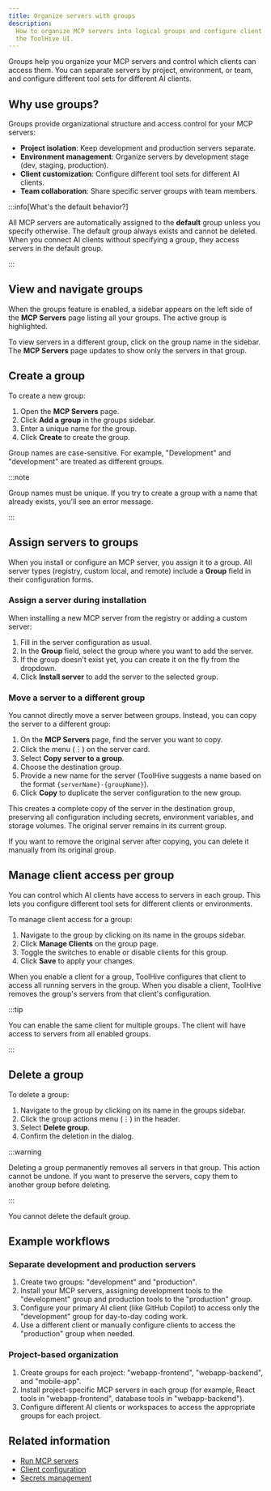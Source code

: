 ```yaml
---
title: Organize servers with groups
description:
  How to organize MCP servers into logical groups and configure client access in
  the ToolHive UI.
---
```


Groups help you organize your MCP servers and control which clients can access
them. You can separate servers by project, environment, or team, and configure
different tool sets for different AI clients.

## Why use groups?

Groups provide organizational structure and access control for your MCP servers:

- **Project isolation**: Keep development and production servers separate.
- **Environment management**: Organize servers by development stage (dev,
  staging, production).
- **Client customization**: Configure different tool sets for different AI
  clients.
- **Team collaboration**: Share specific server groups with team members.

:::info[What's the default behavior?]

All MCP servers are automatically assigned to the **default** group unless you
specify otherwise. The default group always exists and cannot be deleted. When
you connect AI clients without specifying a group, they access servers in the
default group.

:::

## View and navigate groups

When the groups feature is enabled, a sidebar appears on the left side of the
**MCP Servers** page listing all your groups. The active group is highlighted.

To view servers in a different group, click on the group name in the sidebar.
The **MCP Servers** page updates to show only the servers in that group.

## Create a group

To create a new group:

1. Open the **MCP Servers** page.
2. Click **Add a group** in the groups sidebar.
3. Enter a unique name for the group.
4. Click **Create** to create the group.

Group names are case-sensitive. For example, "Development" and "development" are
treated as different groups.

:::note

Group names must be unique. If you try to create a group with a name that
already exists, you'll see an error message.

:::

## Assign servers to groups

When you install or configure an MCP server, you assign it to a group. All
server types (registry, custom local, and remote) include a **Group** field in
their configuration forms.

### Assign a server during installation

When installing a new MCP server from the registry or adding a custom server:

1. Fill in the server configuration as usual.
2. In the **Group** field, select the group where you want to add the server.
3. If the group doesn't exist yet, you can create it on the fly from the
   dropdown.
4. Click **Install server** to add the server to the selected group.

### Move a server to a different group

You cannot directly move a server between groups. Instead, you can copy the
server to a different group:

1. On the **MCP Servers** page, find the server you want to copy.
2. Click the menu (︙) on the server card.
3. Select **Copy server to a group**.
4. Choose the destination group.
5. Provide a new name for the server (ToolHive suggests a name based on the
   format `{serverName}-{groupName}`).
6. Click **Copy** to duplicate the server configuration to the new group.

This creates a complete copy of the server in the destination group, preserving
all configuration including secrets, environment variables, and storage volumes.
The original server remains in its current group.

If you want to remove the original server after copying, you can delete it
manually from its original group.

## Manage client access per group

You can control which AI clients have access to servers in each group. This lets
you configure different tool sets for different clients or environments.

To manage client access for a group:

1. Navigate to the group by clicking on its name in the groups sidebar.
2. Click **Manage Clients** on the group page.
3. Toggle the switches to enable or disable clients for this group.
4. Click **Save** to apply your changes.

When you enable a client for a group, ToolHive configures that client to access
all running servers in the group. When you disable a client, ToolHive removes
the group's servers from that client's configuration.

:::tip

You can enable the same client for multiple groups. The client will have access
to servers from all enabled groups.

:::

## Delete a group

To delete a group:

1. Navigate to the group by clicking on its name in the groups sidebar.
2. Click the group actions menu (⋮) in the header.
3. Select **Delete group**.
4. Confirm the deletion in the dialog.

:::warning

Deleting a group permanently removes all servers in that group. This action
cannot be undone. If you want to preserve the servers, copy them to another
group before deleting.

:::

You cannot delete the default group.

## Example workflows

### Separate development and production servers

1. Create two groups: "development" and "production".
2. Install your MCP servers, assigning development tools to the "development"
   group and production tools to the "production" group.
3. Configure your primary AI client (like GitHub Copilot) to access only the
   "development" group for day-to-day coding work.
4. Use a different client or manually configure clients to access the
   "production" group when needed.

### Project-based organization

1. Create groups for each project: "webapp-frontend", "webapp-backend", and
   "mobile-app".
2. Install project-specific MCP servers in each group (for example, React tools
   in "webapp-frontend", database tools in "webapp-backend").
3. Configure different AI clients or workspaces to access the appropriate groups
   for each project.

## Related information

- [Run MCP servers](./run-mcp-servers.mdx)
- [Client configuration](./client-configuration.mdx)
- [Secrets management](./secrets-management.mdx)
